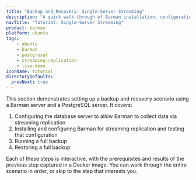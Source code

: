 ```yaml
---
title: "Backup and Recovery: Single-Server Streaming"
description: "A quick walk-through of Barman installation, configuration, and basic backup and restore operations"
navTitle: "Tutorial: Single-Server Streaming"
product: barman
platform: ubuntu
tags:
    - ubuntu
    - barman
    - postgresql
    - streaming-replication
    - live-demo
iconName: tutorial
directoryDefaults:
  prevNext: true
---
```


This section demonstrates setting up a backup and recovery scenario using a Barman server and a PostgreSQL server. It covers:

1. Configuring the database server to allow Barman to collect data via streaming replication
2. Installing and configuring Barman for streaming replication and testing that configuration
3. Running a full backup
4. Restoring a full backup

Each of these steps is interactive, with the prerequisites and results of the previous step captured in a Docker image. You can work through the entire scenario in order, or skip to the step that interests you.